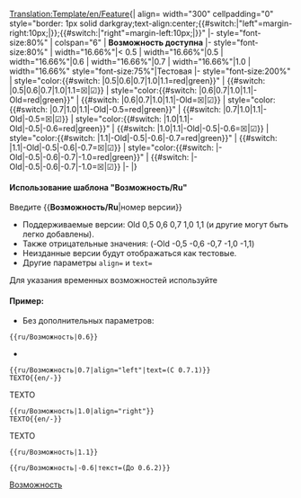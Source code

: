 <noinclude>[[Translation:Template/en/Feature]]</noinclude><noinclude></noinclude><includeonly>{| align={{{align|"center"}}} width="300" cellpadding="0" style="border: 1px solid darkgray;text-align:center;{{#switch:{{{align|}}}|"left"=margin-right:10px;|}};{{#switch:{{{align|}}}|"right"=margin-left:10px;|}}"
|- style="font-size:80%"
| colspan="6" | '''Возможность доступна''' <span style="color:green">{{{text|}}}</span>
|- style="font-size:80%"
| width="16.66%"|< 0.5
| width="16.66%"|0.5
| width="16.66%"|0.6
| width="16.66%"|0.7
| width="16.66%"|1.0
| width="16.66%" style="font-size:75%"|Тестовая
|- style="font-size:200%"
| style="color:{{#switch: {{{1|}}}|0.5|0.6|0.7|1.0|1.1=red|green}}" | {{#switch: {{{1|}}}|0.5|0.6|0.7|1.0|1.1=&#9746;|&#9745;}}
| style="color:{{#switch: {{{1|}}}|0.6|0.7|1.0|1.1|-Old=red|green}}" | {{#switch: {{{1|}}}|0.6|0.7|1.0|1.1|-Old=&#9746;|&#9745;}}
| style="color:{{#switch: {{{1|}}}|0.7|1.0|1.1|-Old|-0.5=red|green}}" | {{#switch: {{{1|}}}|0.7|1.0|1.1|-Old|-0.5=&#9746;|&#9745;}}
| style="color:{{#switch: {{{1|}}}|1.0|1.1|-Old|-0.5|-0.6=red|green}}" | {{#switch: {{{1|}}}|1.0|1.1|-Old|-0.5|-0.6=&#9746;|&#9745;}}
| style="color:{{#switch: {{{1|}}}|1.1|-Old|-0.5|-0.6|-0.7=red|green}}" | {{#switch: {{{1|}}}|1.1|-Old|-0.5|-0.6|-0.7=&#9746;|&#9745;}}
| style="color:{{#switch: {{{1|}}}|-Old|-0.5|-0.6|-0.7|-1.0=red|green}}" | {{#switch: {{{1|}}}|-Old|-0.5|-0.6|-0.7|-1.0=&#9746;|&#9745;}}
|-
|}</includeonly><noinclude>

====Использование шаблона "Возможность/Ru"====
Введите <nowiki>{{</nowiki>'''Возможность/Ru'''<nowiki>|номер версии}}</nowiki>
*Поддерживаемые версии: Old 0,5 0,6 0,7 1,0 1,1 (и другие могут быть легко добавлены).
*Также отрицательные значения: (-Old -0,5 -0,6 -0,7 -1,0 -1,1)
*Неизданные версии будут отображаться как тестовые.
*Другие параметры <code>align=</code> и <code>text=</code>
Для указания временных возможностей используйте {{en/S|ru/Возможность период}}

====Пример:====
*Без дополнительных параметров:
<pre>{{ru/Возможность|0.6}}</pre>
{{ru/Возможность|0.6}}
*
<pre>{{ru/Возможность|0.7|align="left"|text=(С 0.7.1)}}
TEXTO{{en/-}}</pre>
{{ru/Возможность|0.7|text=(с 0.7.1)|align="left"}}

TEXTO{{en/-}}
<pre>{{ru/Возможность|1.0|align="right"}}
TEXTO{{en/-}}</pre>
{{ru/Возможность|1.0|align="right"}}
TEXTO{{en/-}}
<pre>{{ru/Возможность|1.1}}</pre>
{{ru/Возможность|1.1}}
<pre>{{ru/Возможность|-0.6|текст=(До 0.6.2)}}</pre>
{{ru/Возможность|-0.6|текст=(До 0.6.2)}}


[[Category:ru/Шаблоны|Возможность]]
</noinclude>